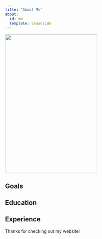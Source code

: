 ```yaml
---
title: "About Me"
about:
  id: me
  template: broadside
---
```


::: {#me}
<p align="left">

![](img/evil.gif){fig-align="left" width="300" height="453"}

</p>

## Goals

## Education

## Experience
:::

Thanks for checking out my website!
